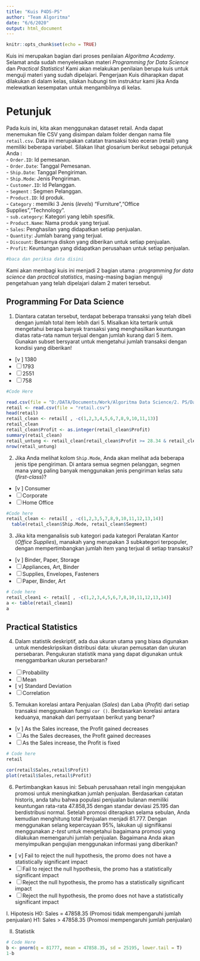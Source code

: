 ---
title: "Kuis P4DS-PS"
author: "Team Algoritma"
date: "6/6/2020"
output: html_document
---

```{r setup, include=FALSE}
knitr::opts_chunk$set(echo = TRUE)
```

Kuis ini merupakan bagian dari proses penilaian *Algoritma Academy*. Selamat anda sudah menyelesaikan materi *Programming for Data Science* dan *Practical Statistics*! Kami akan melakukan penilaian berupa kuis untuk menguji materi yang sudah dipelajari. Pengerjaan Kuis diharapkan dapat dilakukan di dalam kelas, silakan hubungi tim instruktur kami jika Anda melewatkan kesempatan untuk mengambilnya di kelas.

# Petunjuk

Pada kuis ini, kita akan menggunakan dataset retail. Anda dapat menemukan file CSV yang disimpan dalam folder dengan nama file `retail.csv`. Data ini merupakan catatan transaksi toko eceran (retail) yang memiliki beberapa variabel.  Silakan lihat glosarium berikut sebagai petunjuk Anda :    
- `Order.ID`: Id pemesanan.    
- `Order.Date`: Tanggal Pemesanan.   
- `Ship.Date`: Tanggal Pengiriman.    
- `Ship.Mode`: Jenis Pengiriman.   
- `Customer.ID`: Id Pelanggan.   
- `Segment` : Segmen Pelanggan.   
- `Product.ID`: Id produk.    
- `Category` : memilki 3 Jenis (*levels*) "Furniture","Office Supplies","Technology".    
- `sub.category`: Kategori yang lebih spesifik.    
- `Product.Name`: Nama produk yang terjual.    
- `Sales`: Penghasilan yang didapatkan setiap penjualan.    
- `Quantity`: Jumlah barang yang terjual.    
- `Discount`: Besarnya diskon yang diberikan untuk setiap penjualan.    
- `Profit`: Keuntungan yang didapatkan perusahaan untuk setiap penjualan.    

```{r}
#baca dan periksa data disini


```

Kami akan membagi kuis ini menjadi 2 bagian utama : *programming for data science* dan *practical statistics*, masing-masing bagian menguji pengetahuan yang telah dipelajari dalam 2 materi tersebut.

## Programming For Data Science
1. Diantara catatan tersebut, terdapat beberapa transaksi yang telah dibeli dengan jumlah total item lebih dari 5. Misalkan kita tertarik untuk mengetahui berapa banyak transaksi yang menghasilkan keuntungan diatas rata-rata namun terjual dengan jumlah kurang dari 5 item. Gunakan subset bersyarat untuk mengetahui jumlah transaksi dengan kondisi yang diberikan!
  - [v ] 1380
  - [ ] 1793
  - [ ] 2551
  - [ ] 758
  
```{r}
#Code Here

read.csv(file = "D:/DATA/Documents/Work/Algoritma Data Science/2. PS/Day 2/retail.csv")
retail <- read.csv(file = "retail.csv")
head(retail)
retail_clean <- retail[ , -c(1,2,3,4,5,6,7,8,9,10,11,13)]
retail_clean
retail_clean$Profit <- as.integer(retail_clean$Profit)
summary(retail_clean)
retail_untung <- retail_clean[retail_clean$Profit >= 28.34 & retail_clean$Quantity < 5, ]
nrow(retail_untung)
```

2. Jika Anda melihat kolom `Ship.Mode`, Anda akan melihat ada beberapa jenis tipe pengiriman. Di antara semua segmen pelanggan, segmen mana yang paling banyak menggunakan jenis pengiriman kelas satu (*first-class*)?
  - [v ] Consumer
  - [ ] Corporate
  - [ ] Home Office
  
```{r}
#Code here
retail_clean <- retail[ , -c(1,2,3,5,7,8,9,10,11,12,13,14)]
  table(retail_clean$Ship.Mode, retail_clean$Segment)
```

3. Jika kita menganalisis sub kategori pada kategori Peralatan Kantor (*Office Supplies*), manakah yang merupakan 3 subkategori terpopuler, dengan mempertimbangkan jumlah item yang terjual di setiap transaksi?
  - [v ] Binder, Paper, Storage
  - [ ] Appliances, Art, Binder
  - [ ] Supplies, Envelopes, Fasteners
  - [ ] Paper, Binder, Art
  
```{r}
# Code here
retail_clean1 <- retail[ , -c(1,2,3,4,5,6,7,8,10,11,12,13,14)]
a <- table(retail_clean1)
a
```


## Practical Statistics
4. Dalam statistik deskriptif, ada dua ukuran utama yang biasa digunakan untuk mendeskripsikan distribusi data: ukuran pemusatan dan ukuran persebaran. Pengukuran statistik mana yang dapat digunakan untuk menggambarkan ukuran persebaran? 
  - [ ] Probability
  - [ ] Mean
  - [ v] Standard Deviation
  - [ ] Correlation
  
5. Temukan korelasi antara Penjualan (*Sales*) dan Laba (*Profit*) dari setiap transaksi menggunakan fungsi `cor ()`. Berdasarkan korelasi antara keduanya, manakah dari pernyataan berikut yang benar?
  - [v ] As the Sales increase, the Profit gained decreases
  - [ ] As the Sales decreases, the Profit gained decreases
  - [ ] As the Sales increase, the Profit is fixed
  
```{r}
# Code here
retail

cor(retail$Sales,retail$Profit)
plot(retail$Sales,retail$Profit)
```

6. Pertimbangkan kasus ini: Sebuah perusahaan retail ingin mengajukan promosi untuk meningkatkan jumlah penjualan. Berdasarkan catatan historis, anda tahu bahwa populasi penjualan bulanan memiliki keuntungan rata-rata 47.858,35 dengan standar deviasi 25.195 dan berdistribusi normal. Setelah promosi diterapkan selama sebulan, Anda kemudian menghitung total Penjualan menjadi 81.777. Dengan menggunakan selang kepercayaan 95%, lakukan uji signifikansi menggunakan *z-test* untuk mengetahui bagaimana promosi yang dilakukan memengaruhi jumlah penjualan. Bagaimana Anda akan menyimpulkan pengujian menggunakan informasi yang diberikan? 
  - [ v] Fail to reject the null hypothesis, the promo does not have a statistically significant impact
  - [ ] Fail to reject the null hypothesis, the promo has a statistically significant impact
  - [ ] Reject the null hypothesis, the promo has a statistically significant impact 
  - [ ] Reject the null hypothesis, the promo does not have a statistically significant impact

I. Hipotesis
H0: Sales = 47858.35 (Promosi tidak mempengaruhi jumlah penjualan)
H1: Sales > 47858.35 (Promosi mempengaruhi jumlah penjualan)

II. Statistik
```{r}
# Code Here
b <- pnorm(q = 81777, mean = 47858.35, sd = 25195, lower.tail = T)
1-b
```
